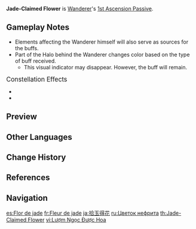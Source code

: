 {{Talent Infobox
|image         = Talent Jade-Claimed Flower.png
|character     = Wanderer
|type          = 1st Ascension Passive
|info          = If [[Hanega: Song of the Wind]] comes into contact with {{Hydro}}/{{Pyro}}/{{Cryo}}/{{Electro}} when it is unleashed, this instance of the Windfavored state will obtain buffs according to the contacted element(s):<ul><li>{{Hydro}}: Kuugoryoku Point cap increases by 20.</li><li>{{Pyro}}: [[ATK]] increases by 30%.</li><li>{{Cryo}}: [[CRIT Rate]] increases by 20%.</li><li>{{Electro}}: When Normal and Charged Attacks hit an opponent, 0.8 [[Energy]] will be restored. Energy can be restored this way every 0.2s.</li></ul><br>You can have up to 2 different kinds of these buffs simultaneously.
|utility1      = ATK Increase
|utility2      = CRIT Rate
|utility3      = Energy
|utility4      = Elemental Absorption
}}
'''Jade-Claimed Flower''' is [[Wanderer]]'s [[1st Ascension Passive]].

==Gameplay Notes==
* Elements affecting the Wanderer himself will also serve as sources for the buffs.
* Part of the Halo behind the Wanderer changes color based on the type of buff received.
** This visual indicator may disappear. However, the buff will remain.

;<big>Constellation Effects</big>
* {{Talent Note|constellation|1|Shoban: Ostentatious Plumage}}
* {{Talent Note|constellation|4|Yonban: Set Adrift into Spring|"When casting '''Hanega: Song of the Wind''', should the Passive Talent 'Jade-Claimed Flower' be triggered, the character will gain buffs in correspondence to the contacted Elemental Type(s), and also obtain a random untriggered buff. A maximum of 3 such corresponding elemental buffs can exist simultaneously. You must unlock the Passive Talent 'Jade-Claimed Flower' first."}}

==Preview==
{{Preview
|file1=Jade-Claimed Flower Preview
}}

==Other Languages==
{{Other Languages
|en      = Jade-Claimed Flower
|zhs     = 拾玉得花
|zhs_rm  = Shíyù Déhuā
|zht     = 拾玉得花
|zht_rm  = Shíyù Déhuā
|zh_tl   = Picking Up Jade and Getting a Flower
|ja      = 拾玉得花
|ja_rm   = Shuugyoku Tokka<ref>YouTube: [https://youtu.be/watch?v=ynKKSPQY6WY {{ja|Ver.3.3「六処解悟、諸相空無」予告番組}}]</ref>
|ja_tl   = Picking Up Jade and Getting a Flower
|ko      = 꽃이 된 옥
|ko_tl   = Jade Which Became Flower
|es      = Flor de jade
|es_tl   = Jade Flower
|fr      = Fleur de jade
|fr_tl   = Flower of Jade
|ru      = Цветок нефрита
|ru_tl   = Jade Flower
|th      = Jade-Claimed Flower
|vi      = Lượm Ngọc Được Hoa
|vi_tl   = 
|de      = Jadeblume
|de_tl   = Jade Flower
|id      = Jade-Claimed Flower
|pt      = Flores de Jade
|pt_tl   = Jade Flowers
|tr      = Yeşim Kaplı Çiçek
|tr_tl   = Jade Covered Flower
|it      = Fiore della giada
|it_tl   = Jade Flower
}}

==Change History==
{{Change History|3.3}}

==References==
{{Reflist}}

==Navigation==
{{Talent Navbox|Wanderer}}

[[es:Flor de jade]]
[[fr:Fleur de jade]]
[[ja:拾玉得花]]
[[ru:Цветок нефрита]]
[[th:Jade-Claimed Flower]]
[[vi:Lượm Ngọc Được Hoa]]